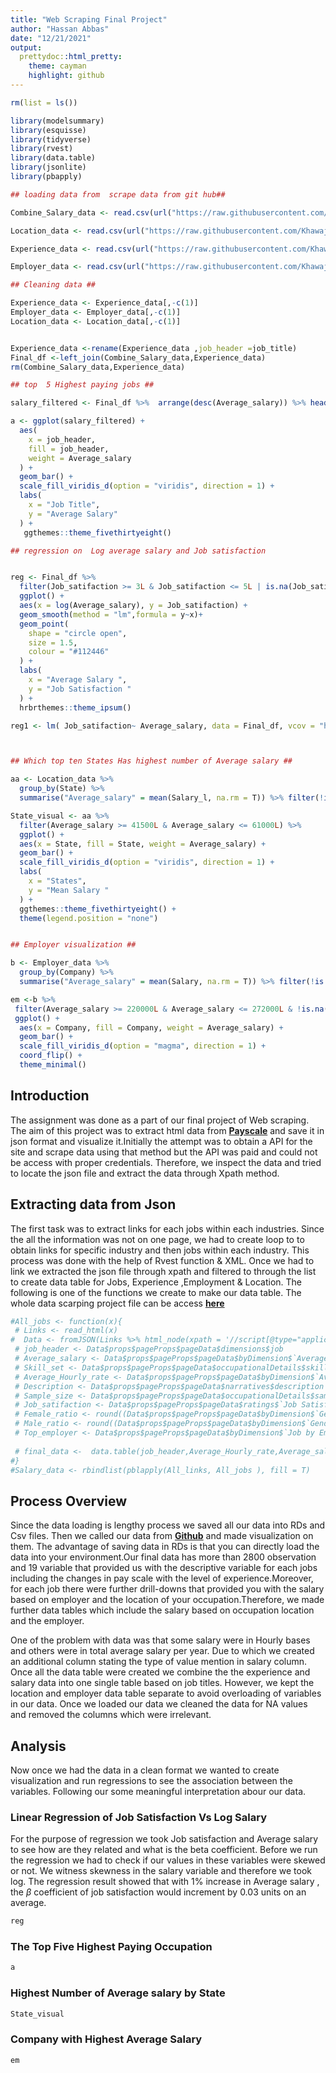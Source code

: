```yaml
---
title: "Web Scraping Final Project"
author: "Hassan Abbas"
date: "12/21/2021"
output:
  prettydoc::html_pretty:
    theme: cayman
    highlight: github
---
```

```r
rm(list = ls())
```


```r

library(modelsummary)
library(esquisse) 
library(tidyverse)
library(rvest)
library(data.table)
library(jsonlite)
library(pbapply)

```

```r
## loading data from  scrape data from git hub##

Combine_Salary_data <- read.csv(url("https://raw.githubusercontent.com/Khawaja9622/Web_scraping/main/Data/CSV/combine_salary_data.csv"))

Location_data <- read.csv(url("https://raw.githubusercontent.com/Khawaja9622/Web_scraping/main/Data/CSV/Location_data.csv"))

Experience_data <- read.csv(url("https://raw.githubusercontent.com/Khawaja9622/Web_scraping/main/Data/CSV/Experience_data.csv"))

Employer_data <- read.csv(url("https://raw.githubusercontent.com/Khawaja9622/Web_scraping/main/Data/CSV/Employer_data.csv"))
```


```r
## Cleaning data ##

Experience_data <- Experience_data[,-c(1)]
Employer_data <- Employer_data[,-c(1)]
Location_data <- Location_data[,-c(1)]


Experience_data <-rename(Experience_data ,job_header =job_title)
Final_df <-left_join(Combine_Salary_data,Experience_data)
rm(Combine_Salary_data,Experience_data)

```

```r
## top  5 Highest paying jobs ##

salary_filtered <- Final_df %>%  arrange(desc(Average_salary)) %>% head(5)

a <- ggplot(salary_filtered) +
  aes(
    x = job_header,
    fill = job_header,
    weight = Average_salary
  ) +
  geom_bar() +
  scale_fill_viridis_d(option = "viridis", direction = 1) +
  labs(
    x = "Job Title",
    y = "Average Salary"
  ) +
   ggthemes::theme_fivethirtyeight()

## regression on  Log average salary and Job satisfaction


reg <- Final_df %>%
  filter(Job_satifaction >= 3L & Job_satifaction <= 5L | is.na(Job_satifaction)) %>%
  ggplot() +
  aes(x = log(Average_salary), y = Job_satifaction) +
  geom_smooth(method = "lm",formula = y~x)+
  geom_point(
    shape = "circle open",
    size = 1.5,
    colour = "#112446"
  ) +
  labs(
    x = "Average Salary ",
    y = "Job Satisfaction "
  ) +
  hrbrthemes::theme_ipsum()

reg1 <- lm( Job_satifaction~ Average_salary, data = Final_df, vcov = "hetero")



## Which top ten States Has highest number of Average salary ##

aa <- Location_data %>% 
  group_by(State) %>% 
  summarise("Average_salary" = mean(Salary_l, na.rm = T)) %>% filter(!is.na(State))

State_visual <- aa %>%
  filter(Average_salary >= 41500L & Average_salary <= 61000L) %>%
  ggplot() +
  aes(x = State, fill = State, weight = Average_salary) +
  geom_bar() +
  scale_fill_viridis_d(option = "viridis", direction = 1) +
  labs(
    x = "States",
    y = "Mean Salary "
  ) +
  ggthemes::theme_fivethirtyeight() +
  theme(legend.position = "none")


## Employer visualization ##

b <- Employer_data %>% 
  group_by(Company) %>% 
  summarise("Average_salary" = mean(Salary, na.rm = T)) %>% filter(!is.na(Company))

em <-b %>%
 filter(Average_salary >= 220000L & Average_salary <= 272000L & !is.na(Average_salary)) %>%
 ggplot() +
  aes(x = Company, fill = Company, weight = Average_salary) +
  geom_bar() +
  scale_fill_viridis_d(option = "magma", direction = 1) +
  coord_flip() +
  theme_minimal()
```


## Introduction 

The assignment was done as a part of our final project of Web scraping. The aim of this project was to extract html data from [**Payscale**](https://www.payscale.com/research/US/Job) and save it in json format and visualize it.Initially the attempt was to obtain a API for the site and scrape data using that method but the API was paid and could not be access with proper credentials. Therefore, we inspect the data and tried to locate the json file and extract the data through Xpath method.

## Extracting data from Json

The first task was to extract links for each jobs within each industries. Since the all the information was not on one page, we had to create loop to to obtain links for specific industry and then jobs within each industry. This process was done with the help of Rvest function & XML. Once we had to link we extracted the json file through xpath and filtered to through the list to create data table for Jobs, Experience ,Employment & Location. The following is one of the functions we create to make our data table. The whole data scarping project file can be access [**here**](https://github.com/Khawaja9622/Web_scraping/tree/main/Data/Codes)

```r
#All_jobs <- function(x){
 # Links <- read_html(x) 
#  Data <- fromJSON(Links %>% html_node(xpath = '//script[@type="application/json"]') %>% html_text(), flatten = T)
 # job_header <- Data$props$pageProps$pageData$dimensions$job
 # Average_salary <- Data$props$pageProps$pageData$byDimension$`Average Salary Overall`$rows$range.50
 # Skill_set <- Data$props$pageProps$pageData$occupationalDetails$skills
 # Average_Hourly_rate <- Data$props$pageProps$pageData$byDimension$`Average Hourly Rate Overall`$rows$range.50                                                        
 # Description <- Data$props$pageProps$pageData$narratives$description
 # Sample_size <- Data$props$pageProps$pageData$occupationalDetails$sampleSize
 # Job_satifaction <- Data$props$pageProps$pageData$ratings$`Job Satisfaction Overall`$score
 # Female_ratio <- round((Data$props$pageProps$pageData$byDimension$`Gender Breakdown`$rows$profileCount[1])/(Data$props$pageProps$pageData$byDimension$`Gender Breakdown`$profileCount)*100,0)
 # Male_ratio <- round((Data$props$pageProps$pageData$byDimension$`Gender Breakdown`$rows$profileCount[2])/(Data$props$pageProps$pageData$byDimension$`Gender Breakdown`$profileCount)*100,0)
 # Top_employer <- Data$props$pageProps$pageData$byDimension$`Job by Employer`$rows$name[1]
  
 # final_data <-  data.table(job_header,Average_Hourly_rate,Average_salary,Skill_set,Sample_size,Description,Job_satifaction,Female_ratio,Male_ratio,Top_employer)
#}
#Salary_data <- rbindlist(pblapply(All_links, All_jobs ), fill = T)
```

## Process Overview
Since the data loading is lengthy process we saved all our data into RDs and Csv files. Then we called our data from [**Github**](https://github.com/Khawaja9622/Web_scraping/tree/main/Data/CSV) and made visualization on them. The advantage of saving data in RDs is that you can directly load the data into your environment.Our final data has more than 2800 observation and 19 variable that provided us with the descriptive variable for each jobs including the changes in pay scale with the level of experience.Moreover, for each job there were further drill-downs that provided you with the salary based on employer and the location of your occupation.Therefore, we made further data tables which include the salary based on occupation location and the employer.

One of the problem with data was that some salary were in Hourly bases and others were in total average salary per year. Due to which we created an additional column stating the type of value mention in salary column. Once all the data table were created we combine the the experience and salary data into one single table based on job titles. However, we kept the location and employer data table separate to avoid overloading of variables in our data. 
Once we loaded our data we cleaned the data for NA values and removed the columns which were irrelevant.

## Analysis

Now once we had the data in a clean format we wanted to create visualization and run regressions to see the association between the variables. Following our some meaningful interpretation abour our data.

### Linear Regression of Job Satisfaction Vs Log Salary

For the purpose of regression we took Job satisfaction and Average salary to see how are they related and what is the beta coefficient. Before we run the regression we had to check if our values in these variables were skewed or not. We witness skewness in the salary variable and therefore we took log. The regression result showed that with 1% increase in Average salary , the $\beta$ coefficient of  job satisfaction would increment by 0.03 units on an average.
```r
reg
```

### The Top Five Highest Paying Occupation

```r
a
```

###  Highest Number of Average salary by State


```r
State_visual
```

### Company with Highest Average Salary


```r
em
```


